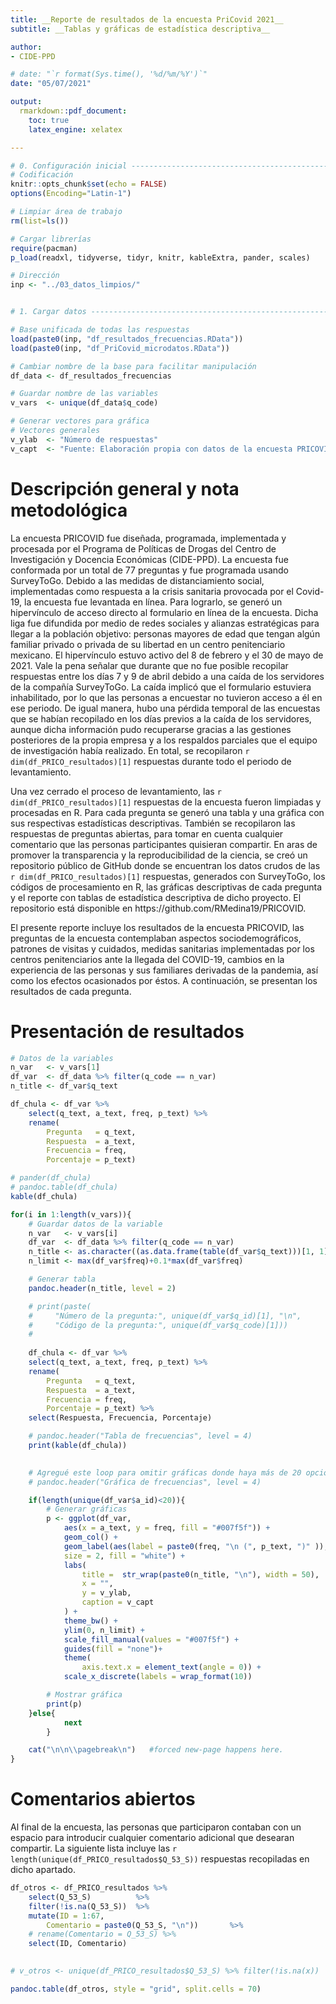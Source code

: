```yaml
---
title: __Reporte de resultados de la encuesta PriCovid 2021__
subtitle: __Tablas y gráficas de estadística descriptiva__

author: 
- CIDE-PPD

# date: "`r format(Sys.time(), '%d/%m/%Y')`"
date: "05/07/2021"

output: 
  rmarkdown::pdf_document:
    toc: true
    latex_engine: xelatex

---
```


<!---  Configuración inicial para programación en R --> 

```r
# 0. Configuración inicial -----------------------------------------------------
# Codificación 
knitr::opts_chunk$set(echo = FALSE)
options(Encoding="Latin-1")

# Limpiar área de trabajo 
rm(list=ls())

# Cargar librerías 
require(pacman)
p_load(readxl, tidyverse, tidyr, knitr, kableExtra, pander, scales)
```


```r

# Dirección 
inp <- "../03_datos_limpios/"


# 1. Cargar datos --------------------------------------------------------------

# Base unificada de todas las respuestas
load(paste0(inp, "df_resultados_frecuencias.RData"))
load(paste0(inp, "df_PriCovid_microdatos.RData"))

```



```r

# Cambiar nombre de la base para facilitar manipulación
df_data <- df_resultados_frecuencias

# Guardar nombre de las variables 
v_vars  <- unique(df_data$q_code)

# Generar vectores para gráfica 
# Vectores generales 
v_ylab  <- "Número de respuestas"
v_capt  <- "Fuente: Elaboración propia con datos de la encuesta PRICOVID del CIDE-PPD."

```

\newpage

# Descripción general y nota metodológica 

La encuesta PRICOVID fue diseñada, programada, implementada y procesada por el Programa de Políticas de Drogas del Centro de Investigación y Docencia Económicas (CIDE-PPD). La encuesta fue conformada por un total de 77 preguntas y fue programada usando SurveyToGo. Debido a las medidas de distanciamiento social, implementadas como respuesta a la crisis sanitaria provocada por el Covid-19, la encuesta fue levantada en línea. Para lograrlo, se generó un hipervínculo de acceso directo al formulario en línea de la encuesta. Dicha liga fue difundida por medio de redes sociales y alianzas estratégicas para llegar a la población objetivo: personas mayores de edad que tengan algún familiar privado o privada de su libertad en un centro penitenciario mexicano. El hipervínculo estuvo activo del 8 de febrero y el 30 de mayo de 2021. Vale la pena señalar que durante que no fue posible recopilar respuestas entre los días 7 y 9 de abril debido a una caída de los servidores de la compañía SurveyToGo. La caída implicó que el formulario estuviera inhabilitado, por lo que las personas a encuestar no tuvieron acceso a él en ese periodo. De igual manera, hubo una pérdida temporal de las encuestas que se habían recopilado en los días previos a la caída de los servidores, aunque dicha información pudo recuperarse gracias a las gestiones posteriores de la propia empresa y a los respaldos parciales que el equipo de investigación había realizado. En total, se recopilaron  `r dim(df_PRICO_resultados)[1]` respuestas durante todo el periodo de levantamiento. 

Una vez cerrado el proceso de levantamiento, las  `r dim(df_PRICO_resultados)[1]` respuestas de la encuesta fueron limpiadas y procesadas en R. Para cada pregunta se generó una tabla y una gráfica con sus respectivas estadísticas descriptivas. También se recopilaron las respuestas de preguntas abiertas, para tomar en cuenta cualquier comentario que las personas participantes quisieran compartir. En aras de promover la transparencia y la reproducibilidad de la ciencia, se creó un repositorio público de GitHub donde se encuentran los datos crudos de las  `r dim(df_PRICO_resultados)[1]` respuestas, generados con SurveyToGo, los códigos de procesamiento en R, las gráficas descriptivas de cada pregunta y el reporte con tablas de estadística descriptiva de dicho proyecto. El repositorio está disponible en https://github.com/RMedina19/PRICOVID.    

El presente reporte incluye los resultados de la encuesta PRICOVID, las preguntas de la encuesta contemplaban aspectos sociodemográficos, patrones de visitas y cuidados, medidas sanitarias implementadas por los centros penitenciarios ante la llegada del COVID-19, cambios en la experiencia de las personas y sus familiares derivadas de la pandemia, así como los efectos ocasionados por éstos. A continuación, se presentan los resultados de cada pregunta.



\newpage

# Presentación de resultados 

```r

# Datos de la variables 
n_var   <- v_vars[1]
df_var  <- df_data %>% filter(q_code == n_var)
n_title <- df_var$q_text

df_chula <- df_var %>% 
    select(q_text, a_text, freq, p_text) %>% 
    rename(
        Pregunta   = q_text, 
        Respuesta  = a_text, 
        Frecuencia = freq, 
        Porcentaje = p_text)

# pander(df_chula)
# pandoc.table(df_chula)
kable(df_chula)
```




```r

for(i in 1:length(v_vars)){
    # Guardar datos de la variable
    n_var   <- v_vars[i]
    df_var  <- df_data %>% filter(q_code == n_var)
    n_title <- as.character((as.data.frame(table(df_var$q_text)))[1, 1])
    n_limit <- max(df_var$freq)+0.1*max(df_var$freq)

    # Generar tabla
    pandoc.header(n_title, level = 2)

    # print(paste(
    #     "Número de la pregunta:", unique(df_var$q_id)[1], "\n", 
    #     "Código de la pregunta:", unique(df_var$q_code)[1]))
    # 
    
    df_chula <- df_var %>%
    select(q_text, a_text, freq, p_text) %>%
    rename(
        Pregunta   = q_text,
        Respuesta  = a_text,
        Frecuencia = freq,
        Porcentaje = p_text) %>%
    select(Respuesta, Frecuencia, Porcentaje)

    # pandoc.header("Tabla de frecuencias", level = 4)
    print(kable(df_chula))
    

    # Agregué este loop para omitir gráficas donde haya más de 20 opciones
    # pandoc.header("Gráfica de frecuencias", level = 4)

    if(length(unique(df_var$a_id)<20)){
        # Generar gráficas
        p <- ggplot(df_var,
            aes(x = a_text, y = freq, fill = "#007f5f")) +
            geom_col() +
            geom_label(aes(label = paste0(freq, "\n (", p_text, ")" )),
            size = 2, fill = "white") +
            labs(
                title =  str_wrap(paste0(n_title, "\n"), width = 50),
                x = "",
                y = v_ylab,
                caption = v_capt
            ) +
            theme_bw() +
            ylim(0, n_limit) +
            scale_fill_manual(values = "#007f5f") +
            guides(fill = "none")+
            theme(
                axis.text.x = element_text(angle = 0)) +
            scale_x_discrete(labels = wrap_format(10))

        # Mostrar gráfica
        print(p)
    }else{
            next
        }

    cat("\n\n\\pagebreak\n")   #forced new-page happens here.
}

```

\newpage

# Comentarios abiertos 

Al final de la encuesta, las personas que participaron contaban con un espacio para introducir cualquier comentario adicional que desearan compartir. La siguiente lista incluye las `r length(unique(df_PRICO_resultados$Q_53_S))` respuestas recopiladas en dicho apartado. 

```r
df_otros <- df_PRICO_resultados %>% 
    select(Q_53_S)          %>% 
    filter(!is.na(Q_53_S))  %>%     
    mutate(ID = 1:67,
        Comentario = paste0(Q_53_S, "\n"))       %>% 
    # rename(Comentario = Q_53_S) %>% 
    select(ID, Comentario)
        

# v_otros <- unique(df_PRICO_resultados$Q_53_S) %>% filter(!is.na(x))

pandoc.table(df_otros, style = "grid", split.cells = 70)

```


